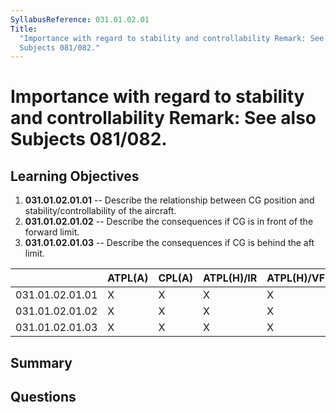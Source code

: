 ```yaml
---
SyllabusReference: 031.01.02.01
Title:
  "Importance with regard to stability and controllability Remark: See also
  Subjects 081/082."
---
```


# Importance with regard to stability and controllability Remark: See also Subjects 081/082.

## Learning Objectives

1.  **031.01.02.01.01** -- Describe the relationship between CG position and
    stability/controllability of the aircraft.
2.  **031.01.02.01.02** -- Describe the consequences if CG is in front of the
    forward limit.
3.  **031.01.02.01.03** -- Describe the consequences if CG is behind the aft
    limit.

|                 | ATPL(A) | CPL(A) | ATPL(H)/IR | ATPL(H)/VFR | CPL(H) | IR | CBIR(A) |
| --------------- | ------- | ------ | ---------- | ----------- | ------ | -- | ------- |
| 031.01.02.01.01 | X       | X      | X          | X           | X      |    |         |
| 031.01.02.01.02 | X       | X      | X          | X           | X      |    |         |
| 031.01.02.01.03 | X       | X      | X          | X           | X      |    |         |

## Summary

## Questions
